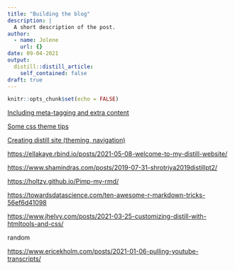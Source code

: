 ```yaml
---
title: "Building the blog"
description: |
  A short description of the post.
author:
  - name: Jolene
    url: {}
date: 09-04-2021
output:
  distill::distill_article:
    self_contained: false
draft: true
---
```


```r
knitr::opts_chunk$set(echo = FALSE)
```

[Including meta-tagging and extra content](https://themockup.blog/posts/2021-03-21-including-and-meta-tagging-extra-content-in-a-distill-blog/){.uri}

[Some css theme tips](https://themockup.blog/posts/2020-08-01-building-a-blog-with-distill/)

[Creating distill site (theming, navigation)](https://rstudio.github.io/distill/website.html)

<https://ellakaye.rbind.io/posts/2021-05-08-welcome-to-my-distill-website/>

<https://www.shamindras.com/posts/2019-07-31-shrotriya2019distillpt2/>

<https://holtzy.github.io/Pimp-my-rmd/>

<https://towardsdatascience.com/ten-awesome-r-markdown-tricks-56ef6d41098>

<https://www.jhelvy.com/posts/2021-03-25-customizing-distill-with-htmltools-and-css/>

random

<https://www.ericekholm.com/posts/2021-01-06-pulling-youtube-transcripts/>
